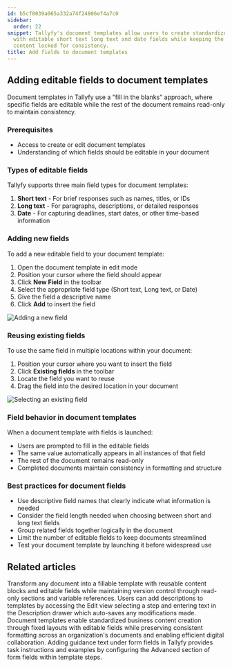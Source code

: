 ```yaml
---
id: b5cf0039a065a332a74f24806ef4a7c0
sidebar:
  order: 22
snippet: Tallyfy's document templates allow users to create standardized documents
  with editable short text long text and date fields while keeping the rest of the
  content locked for consistency.
title: Add fields to document templates
---
```


## Adding editable fields to document templates

Document templates in Tallyfy use a "fill in the blanks" approach, where specific fields are editable while the rest of the document remains read-only to maintain consistency.

### Prerequisites
- Access to create or edit document templates
- Understanding of which fields should be editable in your document

### Types of editable fields

Tallyfy supports three main field types for document templates:

1. **Short text** - For brief responses such as names, titles, or IDs
2. **Long text** - For paragraphs, descriptions, or detailed responses
3. **Date** - For capturing deadlines, start dates, or other time-based information

### Adding new fields

To add a new editable field to your document template:

1. Open the document template in edit mode
2. Position your cursor where the field should appear
3. Click **New Field** in the toolbar
4. Select the appropriate field type (Short text, Long text, or Date)
5. Give the field a descriptive name
6. Click **Add** to insert the field

![Adding a new field](https://screenshots.tallyfy.com/tallyfy%2Fpro%2Fdesktop-light-add-field-document.png)

### Reusing existing fields

To use the same field in multiple locations within your document:

1. Position your cursor where you want to insert the field
2. Click **Existing fields** in the toolbar
3. Locate the field you want to reuse
4. Drag the field into the desired location in your document

![Selecting an existing field](https://screenshots.tallyfy.com/tallyfy%2Fpro%2Fdesktop-light-select-existing-field-document.png)

### Field behavior in document templates

When a document template with fields is launched:
- Users are prompted to fill in the editable fields
- The same value automatically appears in all instances of that field
- The rest of the document remains read-only
- Completed documents maintain consistency in formatting and structure

### Best practices for document fields

- Use descriptive field names that clearly indicate what information is needed
- Consider the field length needed when choosing between short and long text fields
- Group related fields together logically in the document
- Limit the number of editable fields to keep documents streamlined
- Test your document template by launching it before widespread use


## Related articles
<CardGrid>
<LinkTitleCard header="<b>Features > Fill in the blanks</b>" href="/products/pro/tutorials/features/fill-in-the-blanks/" > Transform any document into a fillable template with reusable content blocks and editable fields while maintaining version control through read-only sections and variable references. </LinkTitleCard>
<LinkTitleCard header="<b>Edit Templates > Add a description to a template</b>" href="/products/pro/documenting/templates/edit-templates/add-description/" > Users can add descriptions to templates by accessing the Edit view selecting a step and entering text in the Description drawer which auto-saves any modifications made. </LinkTitleCard>
<LinkTitleCard header="<b>Documenting > Documents</b>" href="/products/pro/documenting/documents/" > Document templates enable standardized business content creation through fixed layouts with editable fields while preserving consistent formatting across an organization's documents and enabling efficient digital collaboration. </LinkTitleCard>
<LinkTitleCard header="<b>Edit Templates > Add guidance text to a step</b>" href="/products/pro/documenting/templates/edit-templates/how-to-add-guidance-text-to-template-steps/" > Adding guidance text under form fields in Tallyfy provides task instructions and examples by configuring the Advanced section of form fields within template steps. </LinkTitleCard>
</CardGrid>